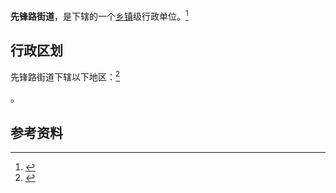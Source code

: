 {{中国乡级行政区|62/01/04/002/000}}

'''先锋路街道'''，是{{PRC admin/fullname|62/01/04/002/000|3}}下辖的一个[[乡镇|乡镇]]级行政单位。<ref>{{PRC admin/ref sgc|{{PRC admin/parent|62/01/04/002/000}}}}</ref>

== 行政区划 ==

先锋路街道下辖以下地区：<ref>{{PRC admin/ref sgc|62/01/04/002/000}}</ref>

{{PRC admin/children|62/01/04/002/000}}。

== 参考资料 ==

{{reflist}}

{{行政区划小作品}}
{{PRC admin/navcat|62/01/04/002/000}}